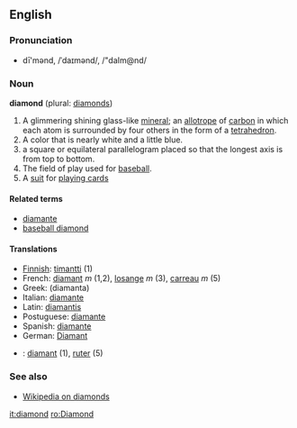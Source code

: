 ==English==
===Pronunciation===
*dī'mənd, /ˈdaɪmənd/, /"daIm@nd/

===Noun===
'''diamond''' (plural: [[diamonds]])<!-- pretty sure it can also be used as an uncountable noun as a material -->

#A glimmering shining glass-like [[mineral]]; an [[allotrope]] of [[carbon]] in which each atom is surrounded by four others in the form of a [[tetrahedron]].
#A color that is nearly white and a little blue.
#a square or equilateral parallelogram placed so that the longest axis is from top to bottom.
#The field of play used for [[baseball]].
#A [[suit]] for [[playing card]]s

====Related terms====
*[[diamante]]
*[[baseball diamond]]

====Translations====
*[[Finnish]]: [[timantti]] (1)
*French: [[diamant]] ''m'' (1,2), [[losange]] ''m'' (3), [[carreau]] ''m'' (5)
*Greek: (diamanta)
*Italian: [[diamante]]
*Latin: [[diamantis]]
*Postuguese: [[diamante]]
*Spanish: [[diamante]]
*German: [[Diamant]]
*{{sv}}: [[diamant]] (1), [[ruter]] (5)

===See also===
*[[w:Diamond|Wikipedia on diamonds]]

[[it:diamond]]
[[ro:Diamond]]
